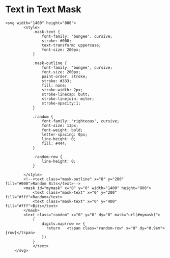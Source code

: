 # Text in Text Mask

```
<svg width="1400" height="800">
        <style>
            .mask-text {
                font-family: 'bungee', cursive;
                stroke: #000;
                text-transform: uppercase;
                font-size: 200px;
            }

            .mask-outline {
                font-family: 'bungee', cursive;
                font-size: 200px;
                paint-order: stroke;
                stroke: #333;
                fill: none;
                stroke-width: 2px;
                stroke-linecap: butt;
                stroke-linejoin: miter;
                stroke-opacity:1;
            }

            .random {
                font-family: 'righteous', cursive;
                font-size: 13px;
                font-weight: bold;
                letter-spacing: 0px;
                line-height: 0;
                fill: #444;
            }

            .random-row {
                line-height: 0;
            }

        </style>
        <!--<text class="mask-outline" x="0" y="200" fill="#000">Random Bits</text>-->
        <mask id="mymask" x="0" y="0" width="1400" height="800">
            <text class="mask-text" x="0" y="200" fill="#fff">Random</text>
            <text class="mask-text" x="0" y="400" fill="#fff">Bits</text>
        </mask>
        <text class="random" x="0" y="0" dy="0" mask="url(#mymask)">
            {
                digits.map(row => {
                  return   <tspan class="random-row" x="0" dy="0.9em">{row}</tspan>
                })
            }
            </text>
    </svg>
```